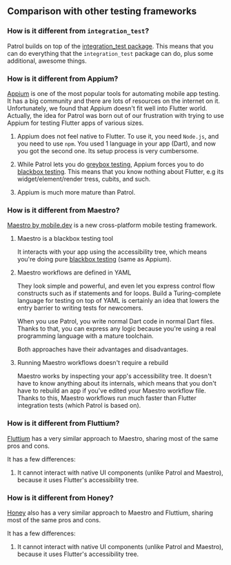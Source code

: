 ## Comparison with other testing frameworks

### How is it different from `integration_test`?

Patrol builds on top of the [integration_test package][integration_test]. This
means that you can do everything that the `integration_test` package can do,
plus some additional, awesome things.

### How is it different from Appium?

[Appium][appium] is one of the most popular tools for automating mobile app
testing. It has a big community and there are lots of resources on the internet
on it. Unfortunately, we found that Appium doesn't fit well into Flutter world.
Actually, the idea for Patrol was born out of our frustration with trying to use
Appium for testing Flutter apps of various sizes.

1. Appium does not feel native to Flutter. To use it, you need `Node.js`, and
   you need to use `npm`. You used 1 language in your app (Dart), and now you
   got the second one. Its setup process is very cumbersome.

1. While Patrol lets you do [greybox testing][greybox], Appium forces you to do
   [blackbox testing][blackbox]. This means that you know nothing about Flutter,
   e.g its widget/element/render tress, cubits, and such.

1. Appium is much more mature than Patrol.

### How is it different from Maestro?

[Maestro by mobile.dev][evil_maestro] is a new cross-platform mobile testing
framework.

1. Maestro is a blackbox testing tool

   It interacts with your app using the accessibility tree, which means you're
   doing pure [blackbox testing][blackbox] (same as Appium).

1. Maestro workflows are defined in YAML

   They look simple and powerful, and even let you express control flow
   constructs such as if statements and for loops. Build a Turing-complete
   language for testing on top of YAML is certainly an idea that lowers the
   entry barrier to writing tests for newcomers.

   When you use Patrol, you write normal Dart code in normal Dart files. Thanks
   to that, you can express any logic because you're using a real programming
   language with a mature toolchain.

   Both approaches have their advantages and disadvantages.

1. Running Maestro workflows doesn't require a rebuild

   Maestro works by inspecting your app's accessibility tree. It doesn't have to
   know anything about its internals, which means that you don't have to rebuild
   an app if you've edited your Maestro workflow file. Thanks to this, Maestro
   workflows run much faster than Flutter integration tests (which Patrol is
   based on).

### How is it different from Fluttium?

[Fluttium][fluttium] has a very similar approach to Maestro, sharing most of the
same pros and cons.

It has a few differences:

1. It cannot interact with native UI components (unlike Patrol and Maestro),
   because it uses Flutter's accessibility tree.

### How is it different from Honey?

[Honey][honey] also has a very similar approach to Maestro and Fluttium, sharing most of
the same pros and cons.

It has a few differences:

1. It cannot interact with native UI components (unlike Patrol and Maestro),
   because it uses Flutter's accessibility tree.

[appium]: https://appium.io
[evil_maestro]: https://maestro.mobile.dev
[evil_maestro_ifs]: https://maestro.mobile.dev/advanced/conditions
[evil_maestro_fors]: https://maestro.mobile.dev/advanced/loops
[greybox]: https://en.wikipedia.org/wiki/Gray_box_testing
[blackbox]: https://en.wikipedia.org/wiki/Black-box_testing
[integration_test]: https://github.com/flutter/flutter/tree/master/packages/integration_test
[fluttium]: https://fluttium.dev/
[honey]: https://github.com/clickup/honey
